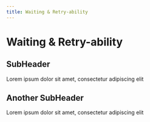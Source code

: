 ```yaml
---
title: Waiting & Retry-ability
---
```

# Waiting & Retry-ability

## SubHeader
Lorem ipsum dolor sit amet, consectetur adipiscing elit

## Another SubHeader
Lorem ipsum dolor sit amet, consectetur adipiscing elit